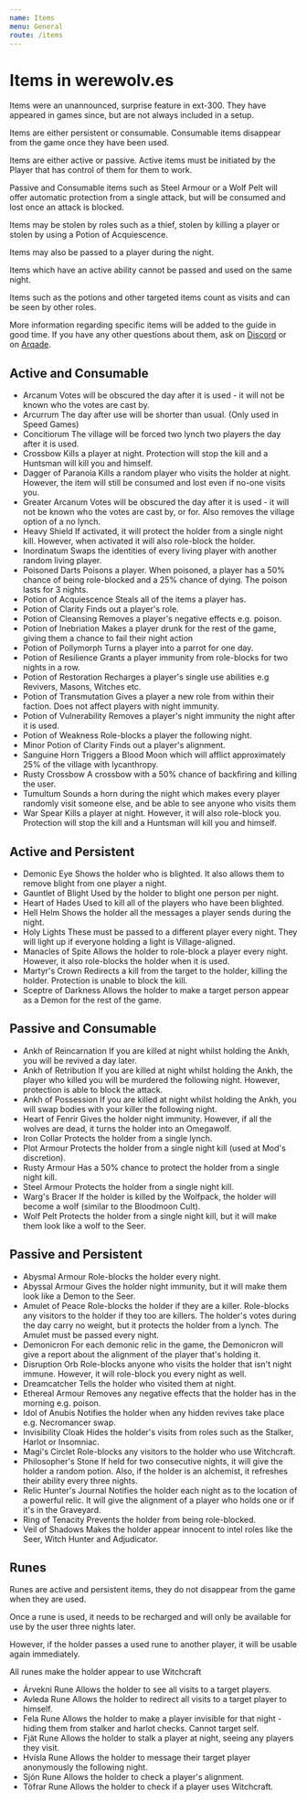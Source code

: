 ```yaml
---
name: Items
menu: General
route: /items
---
```


# Items in werewolv.es

Items were an unannounced, surprise feature in ext-300. They have
appeared in games since, but are not always included in a setup.

Items are either persistent or consumable. Consumable items disappear
from the game once they have been used.

Items are either active or passive. Active items must be initiated by
the Player that has control of them for them to work.

Passive and Consumable items such as Steel Armour or a Wolf Pelt will
offer automatic protection from a single attack, but will be consumed
and lost once an attack is blocked.

Items may be stolen by roles such as a thief, stolen by killing a player
or stolen by using a Potion of Acquiescence.

Items may also be passed to a player during the night.

Items which have an active ability cannot be passed and used on the same
night.

Items such as the potions and other targeted items count as visits and
can be seen by other roles.

More information regarding specific items will be added to the guide in
good time. If you have any other questions about them, ask on
[Discord](https://discordapp.com/invite/xFHCsJ6) or on
[Arqade](https://gaming.stackexchange.com/questions/tagged/werewolv.es).

## Active and Consumable

  - Arcanum
    Votes will be obscured the day after it is used - it will not be
    known who the votes are cast by.
  - Arcurrum
    The day after use will be shorter than usual. (Only used in Speed
    Games)
  - Concitiorum
    The village will be forced two lynch two players the day after it is
    used.
  - Crossbow
    Kills a player at night. Protection will stop the kill and a
    Huntsman will kill you and himself.
  - Dagger of Paranoia
    Kills a random player who visits the holder at night. However, the
    item will still be consumed and lost even if no-one visits you.
  - Greater Arcanum
    Votes will be obscured the day after it is used - it will not be
    known who the votes are cast by, or for. Also removes the village
    option of a no lynch.
  - Heavy Shield
    If activated, it will protect the holder from a single night kill.
    However, when activated it will also role-block the holder.
  - Inordinatum
    Swaps the identities of every living player with another random
    living player.
  - Poisoned Darts
    Poisons a player. When poisoned, a player has a 50% chance of being
    role-blocked and a 25% chance of dying. The poison lasts for 3
    nights.
  - Potion of Acquiescence
    Steals all of the items a player has.
  - Potion of Clarity
    Finds out a player's role.
  - Potion of Cleansing
    Removes a player's negative effects e.g. poison.
  - Potion of Inebriation
    Makes a player drunk for the rest of the game, giving them a chance
    to fail their night action
  - Potion of Pollymorph
    Turns a player into a parrot for one day.
  - Potion of Resilience
    Grants a player immunity from role-blocks for two nights in a row.
  - Potion of Restoration
    Recharges a player's single use abilities e.g Revivers, Masons,
    Witches etc.
  - Potion of Transmutation
    Gives a player a new role from within their faction. Does not affect
    players with night immunity.
  - Potion of Vulnerability
    Removes a player's night immunity the night after it is used.
  - Potion of Weakness
    Role-blocks a player the following night.
  - Minor Potion of Clarity
    Finds out a player's alignment.
  - Sanguine Horn
    Triggers a Blood Moon which will afflict approximately 25% of the
    village with lycanthropy.
  - Rusty Crossbow
    A crossbow with a 50% chance of backfiring and killing the user.
  - Tumultum
    Sounds a horn during the night which makes every player randomly
    visit someone else, and be able to see anyone who visits them
  - War Spear
    Kills a player at night. However, it will also role-block you.
    Protection will stop the kill and a Huntsman will kill you and
    himself.

## Active and Persistent

  - Demonic Eye
    Shows the holder who is blighted. It also allows them to remove
    blight from one player a night.
  - Gauntlet of Blight
    Used by the holder to blight one person per night.
  - Heart of Hades
    Used to kill all of the players who have been blighted.
  - Hell Helm
    Shows the holder all the messages a player sends during the night.
  - Holy Lights
    These must be passed to a different player every night. They will
    light up if everyone holding a light is Village-aligned.
  - Manacles of Spite
    Allows the holder to role-block a player every night. However, it
    also role-blocks the holder when it is used.
  - Martyr's Crown
    Redirects a kill from the target to the holder, killing the holder.
    Protection is unable to block the kill.
  - Sceptre of Darkness
    Allows the holder to make a target person appear as a Demon for the
    rest of the game.

## Passive and Consumable

  - Ankh of Reincarnation
    If you are killed at night whilst holding the Ankh, you will be
    revived a day later.
  - Ankh of Retribution
    If you are killed at night whilst holding the Ankh, the player who
    killed you will be murdered the following night. However, protection
    is able to block the attack.
  - Ankh of Possession
    If you are killed at night whilst holding the Ankh, you will swap
    bodies with your killer the following night.
  - Heart of Fenrir
    Gives the holder night immunity. However, if all the wolves are
    dead, it turns the holder into an Omegawolf.
  - Iron Collar
    Protects the holder from a single lynch.
  - Plot Armour
    Protects the holder from a single night kill (used at Mod's
    discretion).
  - Rusty Armour
    Has a 50% chance to protect the holder from a single night kill.
  - Steel Armour
    Protects the holder from a single night kill.
  - Warg's Bracer
    If the holder is killed by the Wolfpack, the holder will become a
    wolf (similar to the Bloodmoon Cult).
  - Wolf Pelt
    Protects the holder from a single night kill, but it will make them
    look like a wolf to the Seer.

## Passive and Persistent

  - Abysmal Armour
    Role-blocks the holder every night.
  - Abyssal Armour
    Gives the holder night immunity, but it will make them look like a
    Demon to the Seer.
  - Amulet of Peace
    Role-blocks the holder if they are a killer. Role-blocks any
    visitors to the holder if they too are killers. The holder's votes
    during the day carry no weight, but it protects the holder from a
    lynch. The Amulet must be passed every night.
  - Demonicron
    For each demonic relic in the game, the Demonicron will give a
    report about the alignment of the player that's holding it.
  - Disruption Orb
    Role-blocks anyone who visits the holder that isn't night immune.
    However, it will role-block you every night as well.
  - Dreamcatcher
    Tells the holder who visited them at night.
  - Ethereal Armour
    Removes any negative effects that the holder has in the morning e.g.
    poison.
  - Idol of Anubis
    Notifies the holder when any hidden revives take place e.g.
    Necromancer swap.
  - Invisibility Cloak
    Hides the holder's visits from roles such as the Stalker, Harlot or
    Insomniac.
  - Magi's Circlet
    Role-blocks any visitors to the holder who use Witchcraft.
  - Philosopher's Stone
    If held for two consecutive nights, it will give the holder a random
    potion. Also, if the holder is an alchemist, it refreshes their
    ability every three nights.
  - Relic Hunter's Journal
    Notifies the holder each night as to the location of a powerful
    relic. It will give the alignment of a player who holds one or if
    it's in the Graveyard.
  - Ring of Tenacity
    Prevents the holder from being role-blocked.
  - Veil of Shadows
    Makes the holder appear innocent to intel roles like the Seer, Witch
    Hunter and Adjudicator.

## Runes

Runes are active and persistent items, they do not disappear from the
game when they are used.

Once a rune is used, it needs to be recharged and will only be available
for use by the user three nights later.

However, if the holder passes a used rune to another player, it will be
usable again immediately.

All runes make the holder appear to use Witchcraft

  - Árvekni Rune
    Allows the holder to see all visits to a target players.
  - Avleda Rune
    Allows the holder to redirect all visits to a target player to
    himself.
  - Fela Rune
    Allows the holder to make a player invisible for that night - hiding
    them from stalker and harlot checks. Cannot target self.
  - Fjät Rune
    Allows the holder to stalk a player at night, seeing any players
    they visit.
  - Hvísla Rune
    Allows the holder to message their target player anonymously the
    following night.
  - Sjón Rune
    Allows the holder to check a player's alignment.
  - Töfrar Rune
    Allows the holder to check if a player uses Witchcraft.
